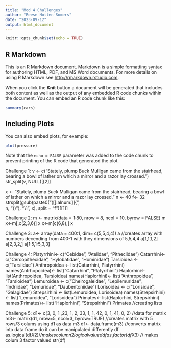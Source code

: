 ```yaml
---
title: "Mod 4 Challenges"
author: "Reese Hotten-Somers"
date: "2023-09-12"
output: html_document
---
```


```r
knitr::opts_chunk$set(echo = TRUE)
```

## R Markdown

This is an R Markdown document. Markdown is a simple formatting syntax for authoring HTML, PDF, and MS Word documents. For more details on using R Markdown see <http://rmarkdown.rstudio.com>.

When you click the **Knit** button a document will be generated that includes both content as well as the output of any embedded R code chunks within the document. You can embed an R code chunk like this:

```r
summary(cars)
```

## Including Plots

You can also embed plots, for example:

```r
plot(pressure)
```

Note that the `echo = FALSE` parameter was added to the code chunk to prevent printing of the R code that generated the plot.

Challenge 1:
v <- c("Stately, plump Buck Mulligan came from the stairhead, bearing a bowl of lather on which a mirror and a razor lay crossed.")
str_split(v, NULL)[[2]]

x <- "Stately, plump Buck Mulligan came from the stairhead, bearing a bowl of lather on which a mirror and a razor lay crossed."
n <- 40
f<- 32
strsplit(gsub(paste0("([[:alnum:]]{",    
                     n,
                     "})"),
              "\\1 ",
              x),
        split = "f")[[1]]

Challenge 2:
m <- matrix(data = 1:80, nrow = 8, ncol = 10, byrow = FALSE)
m
x<-m[,c(2,3,6)]
x
x<-m[c(6,8),]
x

Challenge 3:
a<- array(data = 400:1, dim= c(5,5,4,4))
a //creates array with numbers decending from 400-1 with they dimensions of 5,5,4,4
a[1,1,1,2]
a[2,3,2,]
a[1:5,1:5,3,3]


Challenge 4:
Platyrrhini<- c("Cebidae", "Atelidae", "Pitheciidae")
Catarrhini<- c("Cercopithecidae", "Hylobatidae", "Hominidae")
Tarsioidea <-c("Tarsiidae")
Anthropoidea <- list(Catarrhini, Platyrrhini)
names(Antrhopoidea)<- list("Catarrhini", "Platyrrhini")
Haplorhini<- list(Anthropoidea, Tarsioidea)
names(Haplorhini)<- list("Anthropoidea", "Tarsioidea")
Lemuroidea <- c("Cheirogaleidae", "Lepilemuridae", "Indriidae", "Lemuridae",
    "Daubentoniidae")
Lorisoidea <- c("Lorisidae", "Galagidae")
Strepsirhini <- list(Lemuroidea, Lorisoidea)
names(Strepsirhini) <- list("Lemuroidea", "Lorisoidea")
Primates<- list(Haplorhini, Strepsirhini)
names(Primates)<- list("Haplorhini", "Strepsirhini")
Primates
//creating lists

Challenge 5:
d1<- c(3, 0, 1 ,23, 1, 2, 33, 1, 1, 42, 0, 1, 41, 0, 2) //data for matrix
m3<- matrix(d1, nrow=5, ncol=3, byrow=TRUE) //creates matrix with 5 rows/3 colums using d1 as data
m3
df<- data.frame(m3) //converts matrix into data frame do it can be manipulated differently
df
as.logical(df$X2) //makes column 2 logical valued
df
as.factor(df$X3) // makes colum 3 factor valued
str(df)

